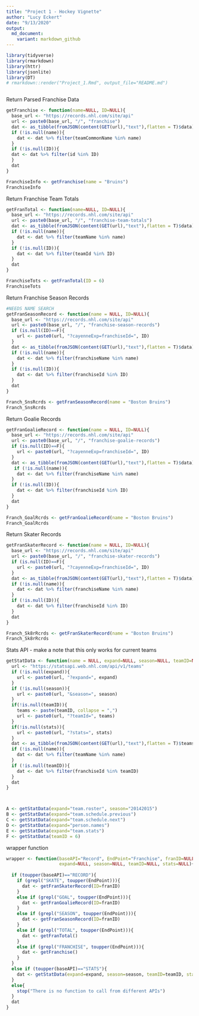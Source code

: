 ```yaml
---
title: "Project 1 - Hockey Vignette"
author: "Lucy Eckert"
date: "9/13/2020"
output:
  md_document:
    variant: markdown_github
---
```


```r

library(tidyverse)
library(rmarkdown)
library(httr) 
library(jsonlite)
library(DT)
# rmarkdown::render("Project_1.Rmd", output_file="README.md")
```

```r
```

Return Parsed Franchise Data
```r
getFranchise <- function(name=NULL, ID=NULL){
  base_url <- "https://records.nhl.com/site/api"
  url <- paste0(base_url, "/", "franchise")
  dat <- as_tibble(fromJSON(content(GET(url),"text"),flatten = T)$data)
  if (!is.null(name)){
    dat <- dat %>% filter(teamCommonName %in% name)
  }
  if (!is.null(ID)){
  dat <- dat %>% filter(id %in% ID)
  }
  dat
}

FranchiseInfo <- getFranchise(name = "Bruins")
FranchiseInfo
```

Return Franchise Team Totals
```r
getFranTotal <- function(name=NULL, ID=NULL){
  base_url <- "https://records.nhl.com/site/api"
  url <- paste0(base_url, "/", "franchise-team-totals")
  dat <- as_tibble(fromJSON(content(GET(url),"text"),flatten = T)$data)
  if (!is.null(name)){
    dat <- dat %>% filter(teamName %in% name)
  }
  if (!is.null(ID)){
    dat <- dat %>% filter(teamId %in% ID)
  }
  dat
}

FranchiseTots <- getFranTotal(ID = 6)
FranchiseTots
```
 
Return Franchise Season Records
```r
#NEEDS NAME SEARCH
getFranSeasonRecord <- function(name = NULL, ID=NULL){
  base_url <- "https://records.nhl.com/site/api"
  url <- paste0(base_url, "/", "franchise-season-records")
  if (is.null(ID)==F){
    url <- paste0(url, "?cayenneExp=franchiseId=", ID)
  }
  dat <- as_tibble(fromJSON(content(GET(url),"text"),flatten = T)$data)
  if (!is.null(name)){
    dat <- dat %>% filter(franchiseName %in% name)
  }
  if (!is.null(ID)){
    dat <- dat %>% filter(franchiseId %in% ID)
  }
  dat
}

Franch_SnsRcrds <- getFranSeasonRecord(name = "Boston Bruins")
Franch_SnsRcrds
```

Return Goalie Records
```r

getFranGoalieRecord <- function(name = NULL, ID=NULL){
  base_url <- "https://records.nhl.com/site/api"
  url <- paste0(base_url, "/", "franchise-goalie-records")
  if (is.null(ID)==F){
    url <- paste0(url, "?cayenneExp=franchiseId=", ID)
  }
  dat <- as_tibble(fromJSON(content(GET(url),"text"),flatten = T)$data)
   if (!is.null(name)){
    dat <- dat %>% filter(franchiseName %in% name)
  }
  if (!is.null(ID)){
    dat <- dat %>% filter(franchiseId %in% ID)
  }
  dat
}

Franch_GoalRcrds <- getFranGoalieRecord(name = "Boston Bruins")
Franch_GoalRcrds
```

Return Skater Records
```r
getFranSkaterRecord <- function(name = NULL, ID=NULL){
  base_url <- "https://records.nhl.com/site/api"
  url <- paste0(base_url, "/", "franchise-skater-records")
  if (is.null(ID)==F){
    url <- paste0(url, "?cayenneExp=franchiseId=", ID)
  }
  dat <- as_tibble(fromJSON(content(GET(url),"text"),flatten = T)$data)
  if (!is.null(name)){
    dat <- dat %>% filter(franchiseName %in% name)
  }
  if (!is.null(ID)){
    dat <- dat %>% filter(franchiseId %in% ID)
  }
  dat
}

Franch_Sk8rRcrds <- getFranSkaterRecord(name = "Boston Bruins")
Franch_Sk8rRcrds
```

Stats API - make a note that this only works for current teams
```r
getStatData <- function(name = NULL, expand=NULL, season=NULL, teamID=NULL, stats=NULL){
  url <- "https://statsapi.web.nhl.com/api/v1/teams"
  if (!is.null(expand)){
    url <- paste0(url, "?expand=", expand)
  }
  if (!is.null(season)){
    url <- paste0(url, "&season=", season)
  }
  if(!is.null(teamID)){
    teams <- paste(teamID, collapse = ",")
    url <- paste0(url, "?teamId=", teams)
  }
  if(!is.null(stats)){
    url <- paste0(url, "?stats=", stats)
  }
  dat <- as_tibble(fromJSON(content(GET(url),"text"),flatten = T)$teams)
  if (!is.null(name)){
    dat <- dat %>% filter(teamName %in% name)
  }
  if (!is.null(teamID)){
    dat <- dat %>% filter(franchiseId %in% teamID)
  }
  dat
}



A <- getStatData(expand="team.roster", season="20142015")
B <- getStatData(expand="team.schedule.previous")
C <- getStatData(expand="team.schedule.next")
D <- getStatData(expand="person.names")
E <- getStatData(expand="team.stats")
F <- getStatData(teamID = 6)
```

wrapper function
```r
wrapper <- function(baseAPI="Record", EndPoint="Franchise", franID=NULL, name=NULL, 
                    expand=NULL, season=NULL, teamID=NULL, stats=NULL){
  
  if (toupper(baseAPI)=="RECORD"){
    if (grepl("SKATE", toupper(EndPoint))){
      dat <- getFranSkaterRecord(ID=franID)
    }
    else if (grepl("GOAL", toupper(EndPoint))){
      dat <- getFranGoalieRecord(ID=franID)
    }
    else if (grepl("SEASON", toupper(EndPoint))){
      dat <- getFranSeasonRecord(ID=franID)
    }
    else if (grepl("TOTAL", toupper(EndPoint))){
      dat <- getFranTotal()
    }
    else if (grepl("FRANCHISE", toupper(EndPoint))){
      dat <- getFranchise()
    }
  }
  else if (toupper(baseAPI)=="STATS"){
    dat <- getStatData(expand=expand, season=season, teamID=teamID, stats=stats)
  }
  else{
    stop("There is no function to call from different APIs")
  }
  dat
}
```

